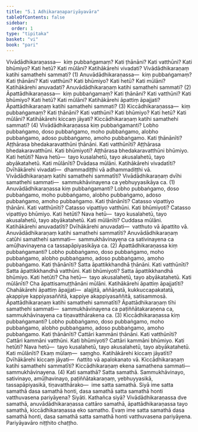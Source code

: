```yaml
---
title: "5.1 Adhikaraṇapariyāyavāra"
tableOfContents: false
sidebar:
  order: 1
type: "tipitaka"
basket: "vi"
book: "pari"
---
```



<DynamicBreadcrumb />

<Division number="292" book="pari" e="ch" v="5" p="183">

<Paragraph number="1237" book="pari">
Vivādādhikaraṇassa—  kiṃ pubbaṅgamaṃ? Kati ṭhānāni? Kati vatthūni? Kati bhūmiyo? Kati hetū? Kati mūlāni? Katihākārehi vivadati? Vivādādhikaraṇaṃ katihi samathehi sammati? (1)
</Paragraph>

<Paragraph number="1238" book="pari">
Anuvādādhikaraṇassa—  kiṃ pubbaṅgamaṃ? Kati ṭhānāni? Kati vatthūni? Kati bhūmiyo? Kati hetū? Kati mūlāni? Katihākārehi anuvadati? Anuvādādhikaraṇaṃ katihi samathehi sammati? (2)
</Paragraph>

<Paragraph number="1239" book="pari">
Āpattādhikaraṇassa—  kiṃ pubbaṅgamaṃ? Kati ṭhānāni? Kati vatthūni? Kati bhūmiyo? Kati hetū? Kati mūlāni? Katihākārehi āpattiṃ āpajjati? Āpattādhikaraṇaṃ katihi samathehi sammati? (3)
</Paragraph>

<Paragraph number="1240" book="pari">
Kiccādhikaraṇassa—  kiṃ pubbaṅgamaṃ? Kati ṭhānāni? Kati vatthūni? Kati bhūmiyo? Kati hetū? Kati mūlāni? Katihākārehi kiccaṃ jāyati? Kiccādhikaraṇaṃ katihi samathehi sammati? (4)
</Paragraph>

</Division>
<Division number="293" book="pari" e="ch" v="5" p="183">

<Paragraph number="1241" book="pari">
Vivādādhikaraṇassa kiṃ pubbaṅgamanti? Lobho pubbaṅgamo, doso pubbaṅgamo, moho pubbaṅgamo, alobho pubbaṅgamo, adoso pubbaṅgamo, amoho pubbaṅgamo. Kati ṭhānānīti? Aṭṭhārasa bhedakaravatthūni ṭhānāni. Kati vatthūnīti? Aṭṭhārasa bhedakaravatthūni. Kati bhūmiyoti? Aṭṭhārasa bhedakaravatthūni bhūmiyo. Kati hetūti? Nava hetū—  tayo kusalahetū, tayo akusalahetū, tayo abyākatahetū. Kati mūlānīti? Dvādasa mūlāni. Katihākārehi vivadatīti? Dvīhākārehi vivadati—  dhammadiṭṭhi vā adhammadiṭṭhi vā. Vivādādhikaraṇaṃ katihi samathehi sammatīti? Vivādādhikaraṇaṃ dvīhi samathehi sammati—  sammukhāvinayena ca yebhuyyasikāya ca. (1)
</Paragraph>

</Division>
<Division number="294" book="pari" e="ch" v="5" p="183">

<Paragraph number="1242" book="pari">
Anuvādādhikaraṇassa kiṃ pubbaṅgamanti? Lobho pubbaṅgamo, doso pubbaṅgamo, moho pubbaṅgamo, alobho pubbaṅgamo, adoso pubbaṅgamo, amoho pubbaṅgamo. Kati ṭhānānīti? Catasso vipattiyo ṭhānāni. Kati vatthūnīti? Catasso vipattiyo vatthūni. Kati bhūmiyoti? Catasso vipattiyo bhūmiyo. Kati hetūti? Nava hetū—  tayo kusalahetū, tayo akusalahetū, tayo abyākatahetū. Kati mūlānīti? Cuddasa mūlāni. Katihākārehi anuvadatīti? Dvīhākārehi anuvadati—  vatthuto vā āpattito vā. Anuvādādhikaraṇaṃ katihi samathehi sammatīti? Anuvādādhikaraṇaṃ catūhi samathehi sammati—  sammukhāvinayena ca sativinayena ca amūḷhavinayena ca tassapāpiyasikāya ca. (2)
</Paragraph>

</Division>
<Division number="295" book="pari" e="ch" v="5" p="184">

<Paragraph number="1243" book="pari">
Āpattādhikaraṇassa kiṃ pubbaṅgamanti? Lobho pubbaṅgamo, doso pubbaṅgamo, moho pubbaṅgamo, alobho pubbaṅgamo, adoso pubbaṅgamo, amoho pubbaṅgamo. Kati ṭhānānīti? Satta āpattikkhandhā ṭhānāni. Kati vatthūnīti? Satta āpattikkhandhā vatthūni. Kati bhūmiyoti? Satta āpattikkhandhā bhūmiyo. Kati hetūti? Cha hetū—  tayo akusalahetū, tayo abyākatahetū. Kati mūlānīti? Cha āpattisamuṭṭhānāni mūlāni. Katihākārehi āpattiṃ āpajjatīti? Chahākārehi āpattiṃ āpajjati—  alajjitā, aññāṇatā, kukkuccapakatatā, akappiye kappiyasaññitā, kappiye akappiyasaññitā, satisammosā. Āpattādhikaraṇaṃ katihi samathehi sammatīti? Āpattādhikaraṇaṃ tīhi samathehi sammati—  sammukhāvinayena ca paṭiññātakaraṇena ca, sammukhāvinayena ca tiṇavatthārakena ca. (3)
</Paragraph>

</Division>
<Division number="296" book="pari" e="ch" v="5" p="184">

<Paragraph number="1244" book="pari">
Kiccādhikaraṇassa kiṃ pubbaṅgamanti? Lobho pubbaṅgamo, doso pubbaṅgamo, moho pubbaṅgamo, alobho pubbaṅgamo, adoso pubbaṅgamo, amoho pubbaṅgamo. Kati ṭhānānīti? Cattāri kammāni ṭhānāni. Kati vatthūnīti? Cattāri kammāni vatthūni. Kati bhūmiyoti? Cattāri kammāni bhūmiyo. Kati hetūti? Nava hetū—  tayo kusalahetū, tayo akusalahetū, tayo abyākatahetū. Kati mūlānīti? Ekaṃ mūlaṃ—  saṃgho. Katihākārehi kiccaṃ jāyatīti? Dvīhākārehi kiccaṃ jāyati—  ñattito vā apalokanato vā. Kiccādhikaraṇaṃ katihi samathehi sammatīti? Kiccādhikaraṇaṃ ekena samathena sammati—  sammukhāvinayena. (4)
</Paragraph>

<Paragraph number="1245" book="pari">
Kati samathā? Satta samathā. Sammukhāvinayo, sativinayo, amūḷhavinayo, paṭiññātakaraṇaṃ, yebhuyyasikā, tassapāpiyasikā, tiṇavatthārako—  ime satta samathā.
</Paragraph>

<Paragraph number="1246" book="pari">
Siyā ime satta samathā dasa samathā honti, dasa samathā satta samathā honti vatthuvasena pariyāyena? Siyāti.
</Paragraph>

<Paragraph number="1247" book="pari">
Kathañca siyā? Vivādādhikaraṇassa dve samathā, anuvādādhikaraṇassa cattāro samathā, āpattādhikaraṇassa tayo samathā, kiccādhikaraṇassa eko samatho. Evaṃ ime satta samathā dasa samathā honti, dasa samathā satta samathā honti vatthuvasena pariyāyena.

</Paragraph>
</Division>

<Paragraph number="1248" type="center" book="pari">
Pariyāyavāro niṭṭhito chaṭṭho.
</Paragraph>
